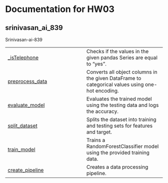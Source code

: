 # Documentation for HW03 {.doc .doc-index}

## srinivasan_ai_839

Srinivasan-ai-839

| | |
| --- | --- |
| [_isTelephone](_isTelephone.qmd#srinivasan_ai_839._isTelephone) | Checks if the values in the given pandas Series are equal to "yes". |
| [preprocess_data](preprocess_data.qmd#srinivasan_ai_839.preprocess_data) | Converts all object columns in the given DataFrame to categorical values using one-hot encoding. |
| [evaluate_model](evaluate_model.qmd#srinivasan_ai_839.evaluate_model) | Evaluates the trained model using the testing data and logs the accuracy. |
| [split_dataset](split_dataset.qmd#srinivasan_ai_839.split_dataset) | Splits the dataset into training and testing sets for features and target. |
| [train_model](train_model.qmd#srinivasan_ai_839.train_model) | Trains a RandomForestClassifier model using the provided training data. |
| [create_pipeline](create_pipeline.qmd#srinivasan_ai_839.create_pipeline) | Creates a data processing pipeline. |